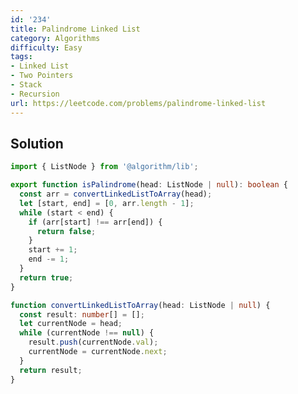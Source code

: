 ```yaml
---
id: '234'
title: Palindrome Linked List
category: Algorithms
difficulty: Easy
tags:
- Linked List
- Two Pointers
- Stack
- Recursion
url: https://leetcode.com/problems/palindrome-linked-list
---
```


## Solution

```typescript filename="solution.ts" copy
import { ListNode } from '@algorithm/lib';

export function isPalindrome(head: ListNode | null): boolean {
  const arr = convertLinkedListToArray(head);
  let [start, end] = [0, arr.length - 1];
  while (start < end) {
    if (arr[start] !== arr[end]) {
      return false;
    }
    start += 1;
    end -= 1;
  }
  return true;
}

function convertLinkedListToArray(head: ListNode | null) {
  const result: number[] = [];
  let currentNode = head;
  while (currentNode !== null) {
    result.push(currentNode.val);
    currentNode = currentNode.next;
  }
  return result;
}
```

